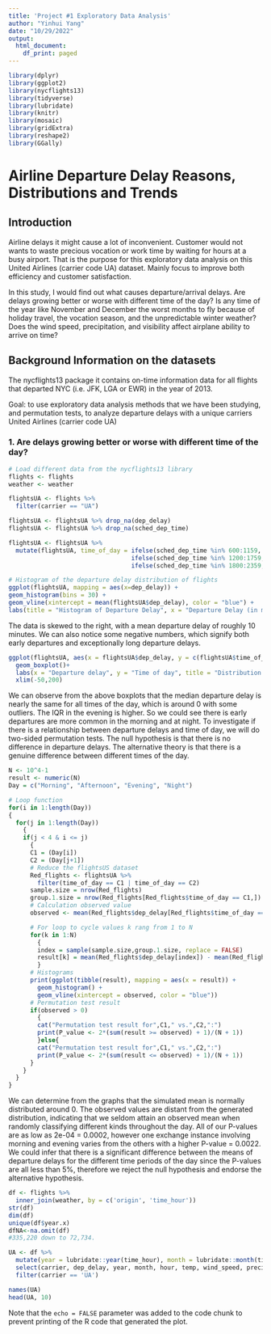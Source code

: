 ```yaml
---
title: 'Project #1 Exploratory Data Analysis'
author: "Yinhui Yang"
date: "10/29/2022"
output:
  html_document:
    df_print: paged
---
```


```r
library(dplyr)
library(ggplot2)
library(nycflights13)
library(tidyverse)
library(lubridate)
library(knitr)
library(mosaic)
library(gridExtra)
library(reshape2)
library(GGally)
```

# Airline Departure Delay Reasons, Distributions and Trends

## Introduction
Airline delays it might cause a lot of inconvenient. Customer would not wants to waste precious vocation or work time by waiting for hours at a busy airport. That is the purpose for this exploratory data analysis on this United Airlines (carrier code UA) dataset. Mainly focus to improve both efficiency and customer satisfaction.

In this study, I would find out what causes departure/arrival delays. Are delays growing better or worse with different time of the day? Is any time of the year like November and December the worst months to fly because of holiday travel, the vocation season, and the unpredictable winter weather? Does the wind speed, precipitation, and visibility affect airplane ability to arrive on time? 

## Background Information on the datasets
The nycflights13 package it contains on-time information data for all flights that departed NYC (i.e. JFK, LGA or EWR) in the year of 2013.

Goal: to use exploratory data analysis methods that we have been studying, and permutation tests, to analyze departure delays with a unique carriers United Airlines (carrier code UA) 

### 1. Are delays growing better or worse with different time of the day?
```r
# Load different data from the nycflights13 library
flights <- flights
weather <- weather
```

```r
flightsUA <- flights %>%
  filter(carrier == "UA")
```

```r
flightsUA <- flightsUA %>% drop_na(dep_delay)
flightsUA <- flightsUA %>% drop_na(sched_dep_time)
```

```r
flightsUA <- flightsUA %>%
  mutate(flightsUA, time_of_day = ifelse(sched_dep_time %in% 600:1159, "Morning",
                                  ifelse(sched_dep_time %in% 1200:1759, "Afternoon",
                                  ifelse(sched_dep_time %in% 1800:2359, "Evening", "Night"))))
```


```r
# Histogram of the departure delay distribution of flights 
ggplot(flightsUA, mapping = aes(x=dep_delay)) + 
geom_histogram(bins = 30) +
geom_vline(xintercept = mean(flightsUA$dep_delay), color = "blue") +
labs(title = "Histogram of Departure Delay", x = "Departure Delay (in minutes)", y = "Total Counts")
```

The data is skewed to the right, with a mean departure delay of roughly 10 minutes. We can also notice some negative numbers, which signify both early departures and exceptionally long departure delays.
```r
ggplot(flightsUA, aes(x = flightsUA$dep_delay, y = c(flightsUA$time_of_day))) +
  geom_boxplot()+
  labs(x = "Departure delay", y = "Time of day", title = "Distribution of Departure Delay during a day")
  xlim(-50,200)
```
We can observe from the above boxplots that the median departure delay is nearly the same for all times of the day, which is around 0 with some outliers. The IQR in the evening is higher. So we could see there is early departures are more common in the morning and at night. To investigate if there is a relationship between departure delays and time of day, we will do two-sided permutation tests. The null hypothesis is that there is no difference in departure delays. The alternative theory is that there is a genuine difference between different times of the day.
```r
N <- 10^4-1
result <- numeric(N)
Day = c("Morning", "Afternoon", "Evening", "Night")

# Loop function
for(i in 1:length(Day))
{
  for(j in 1:length(Day))
    {
    if(j < 4 & i <= j)
      {
      C1 = (Day[i])
      C2 = (Day[j+1])
      # Reduce the flightsUS dataset
      Red_flights <- flightsUA %>% 
        filter(time_of_day == C1 | time_of_day == C2)
      sample.size = nrow(Red_flights)
      group.1.size = nrow(Red_flights[Red_flights$time_of_day == C1,])
      # Calculation observed value
      observed <- mean(Red_flights$dep_delay[Red_flights$time_of_day == C1]) - mean(Red_flights$dep_delay[Red_flights$time_of_day == C2])

      # For loop to cycle values k rang from 1 to N
      for(k in 1:N)
        {
        index = sample(sample.size,group.1.size, replace = FALSE)
        result[k] = mean(Red_flights$dep_delay[index]) - mean(Red_flights$dep_delay[-index])
        }
      # Histograms
      print(ggplot(tibble(result), mapping = aes(x = result)) +
        geom_histogram() +
        geom_vline(xintercept = observed, color = "blue"))
      # Permutation test result
      if(observed > 0)
        {
        cat("Permutation test result for",C1," vs.",C2,":")
        print(P_value <- 2*(sum(result >= observed) + 1)/(N + 1))
        }else{
        cat("Permutation test result for",C1," vs.",C2,":")
        print(P_value <- 2*(sum(result <= observed) + 1)/(N + 1))
      }
    }
  }
}
```
We can determine from the graphs that the simulated mean is normally distributed around 0. The observed values are distant from the generated distribution, indicating that we seldom attain an observed mean when randomly classifying different kinds throughout the day. All of our P-values are as low as 2e-04 = 0.0002, however one exchange instance involving morning and evening varies from the others with a higher P-value = 0.0022. We could infer that there is a significant difference between the means of departure delays for the different time periods of the day since the P-values are all less than 5%, therefore we reject the null hypothesis and endorse the alternative hypothesis.

```r
df <- flights %>%
  inner_join(weather, by = c('origin', 'time_hour'))
str(df)
dim(df)
unique(df$year.x)
dfNA<-na.omit(df)
#335,220 down to 72,734. 
```

```r
UA <- df %>%
  mutate(year = lubridate::year(time_hour), month = lubridate::month(time_hour), hour = lubridate::hour(time_hour)) %>%
  select(carrier, dep_delay, year, month, hour, temp, wind_speed, precip, visib) %>%
  filter(carrier == 'UA')
```

```r
names(UA)
head(UA, 10)

```

Note that the `echo = FALSE` parameter was added to the code chunk to prevent printing of the R code that generated the plot.
